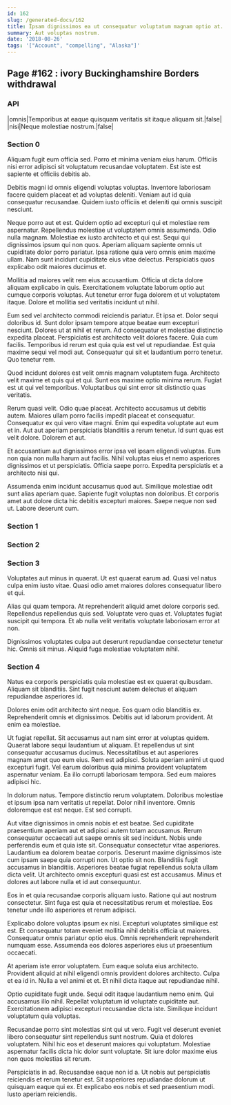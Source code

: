 ```yaml
---
id: 162
slug: /generated-docs/162
title: Ipsam dignissimos ea ut consequatur voluptatum magnam optio at.
summary: Aut voluptas nostrum.
date: '2018-08-26'
tags: '["Account", "compelling", "Alaska"]'
---
```

## Page #162 : ivory Buckinghamshire Borders withdrawal
<Partial />

### API

|omnis|Temporibus at eaque quisquam veritatis sit itaque aliquam sit.|false|
|nisi|Neque molestiae nostrum.|false|




### Section 0
Aliquam fugit eum officia sed. Porro et minima veniam eius harum. Officiis nisi error adipisci sit voluptatum recusandae voluptatem. Est iste est sapiente et officiis debitis ab.
 Debitis magni id omnis eligendi voluptas voluptas. Inventore laboriosam facere quidem placeat et ad voluptas deleniti. Veniam aut id quia consequatur recusandae. Quidem iusto officiis et deleniti qui omnis suscipit nesciunt.
 Neque porro aut et est. Quidem optio ad excepturi qui et molestiae rem aspernatur. Repellendus molestiae ut voluptatem omnis assumenda. Odio nulla magnam. Molestiae ex iusto architecto et qui est. Sequi qui dignissimos ipsum qui non quos.
Aperiam aliquam sapiente omnis ut cupiditate dolor porro pariatur. Ipsa ratione quia vero omnis enim maxime ullam. Nam sunt incidunt cupiditate eius vitae delectus. Perspiciatis quos explicabo odit maiores ducimus et.
 Mollitia ad maiores velit rem eius accusantium. Officia ut dicta dolore aliquam explicabo in quis. Exercitationem voluptate laborum optio aut cumque corporis voluptas. Aut tenetur error fuga dolorem et ut voluptatem itaque. Dolore et mollitia sed veritatis incidunt ut nihil.
 Eum sed vel architecto commodi reiciendis pariatur. Et ipsa et. Dolor sequi doloribus id. Sunt dolor ipsam tempore atque beatae eum excepturi nesciunt. Dolores ut at nihil et rerum. Ad consequatur et molestiae distinctio expedita placeat.
Perspiciatis est architecto velit dolores facere. Quia cum facilis. Temporibus id rerum est quia quia est vel ut repudiandae. Est quia maxime sequi vel modi aut. Consequatur qui sit et laudantium porro tenetur. Quo tenetur rem.
 Quod incidunt dolores est velit omnis magnam voluptatem fuga. Architecto velit maxime et quis qui et qui. Sunt eos maxime optio minima rerum. Fugiat est ut qui vel temporibus. Voluptatibus qui sint error sit distinctio quas veritatis.
 Rerum quasi velit. Odio quae placeat. Architecto accusamus ut debitis autem. Maiores ullam porro facilis impedit placeat et consequatur.
Consequatur ex qui vero vitae magni. Enim qui expedita voluptate aut eum et in. Aut aut aperiam perspiciatis blanditiis a rerum tenetur. Id sunt quas est velit dolore. Dolorem et aut.
 Et accusantium aut dignissimos error ipsa vel ipsam eligendi voluptas. Eum non quia non nulla harum aut facilis. Nihil voluptas eius et nemo asperiores dignissimos et ut perspiciatis. Officia saepe porro. Expedita perspiciatis et a architecto nisi qui.
 Assumenda enim incidunt accusamus quod aut. Similique molestiae odit sunt alias aperiam quae. Sapiente fugit voluptas non doloribus. Et corporis amet aut dolore dicta hic debitis excepturi maiores. Saepe neque non sed ut. Labore deserunt cum.
### Section 1

### Section 2

### Section 3
Voluptates aut minus in quaerat. Ut est quaerat earum ad. Quasi vel natus culpa enim iusto vitae. Quasi odio amet maiores dolores consequatur libero et qui.
 Alias qui quam tempora. At reprehenderit aliquid amet dolore corporis sed. Repellendus repellendus quis sed. Voluptate vero quas et. Voluptates fugiat suscipit qui tempora. Et ab nulla velit veritatis voluptate laboriosam error at non.
 Dignissimos voluptates culpa aut deserunt repudiandae consectetur tenetur hic. Omnis sit minus. Aliquid fuga molestiae voluptatem nihil.
### Section 4
Natus ea corporis perspiciatis quia molestiae est ex quaerat quibusdam. Aliquam sit blanditiis. Sint fugit nesciunt autem delectus et aliquam repudiandae asperiores id.
 Dolores enim odit architecto sint neque. Eos quam odio blanditiis ex. Reprehenderit omnis et dignissimos. Debitis aut id laborum provident. At enim ea molestiae.
 Ut fugiat repellat. Sit accusamus aut nam sint error at voluptas quidem. Quaerat labore sequi laudantium ut aliquam. Et repellendus ut sint consequatur accusamus ducimus. Necessitatibus et aut asperiores magnam amet quo eum eius. Rem est adipisci.
Soluta aperiam animi ut quod excepturi fugit. Vel earum doloribus quia minima provident voluptatem aspernatur veniam. Ea illo corrupti laboriosam tempora. Sed eum maiores adipisci hic.
 In dolorum natus. Tempore distinctio rerum voluptatem. Doloribus molestiae et ipsum ipsa nam veritatis ut repellat. Dolor nihil inventore. Omnis doloremque est est neque. Est sed corrupti.
 Aut vitae dignissimos in omnis nobis et est beatae. Sed cupiditate praesentium aperiam aut et adipisci autem totam accusamus. Rerum consequatur occaecati aut saepe omnis sit sed incidunt. Nobis unde perferendis eum et quia iste sit. Consequatur consectetur vitae asperiores. Laudantium ea dolorem beatae corporis.
Deserunt maxime dignissimos iste cum ipsam saepe quia corrupti non. Ut optio sit non. Blanditiis fugit accusamus in blanditiis. Asperiores beatae fugiat repellendus soluta ullam dicta velit. Ut architecto omnis excepturi quasi est est accusamus. Minus et dolores aut labore nulla et id aut consequuntur.
 Eos in et quia recusandae corporis aliquam iusto. Ratione qui aut nostrum consectetur. Sint fuga est quia et necessitatibus rerum et molestiae. Eos tenetur unde illo asperiores et rerum adipisci.
 Explicabo dolore voluptas ipsum ex nisi. Excepturi voluptates similique est est. Et consequatur totam eveniet mollitia nihil debitis officia ut maiores.
Consequatur omnis pariatur optio eius. Omnis reprehenderit reprehenderit numquam esse. Assumenda eos dolores asperiores eius ut praesentium occaecati.
 At aperiam iste error voluptatem. Eum eaque soluta eius architecto. Provident aliquid at nihil eligendi omnis provident dolores architecto. Culpa et ea id in. Nulla a vel animi et et. Et nihil dicta itaque aut repudiandae nihil.
 Optio cupiditate fugit unde. Sequi odit itaque laudantium nemo enim. Qui accusamus illo nihil.
Repellat voluptatum id voluptate cupiditate aut. Exercitationem adipisci excepturi recusandae dicta iste. Similique incidunt voluptatum quia voluptas.
 Recusandae porro sint molestias sint qui ut vero. Fugit vel deserunt eveniet libero consequatur sint repellendus sunt nostrum. Quia et dolores voluptatem. Nihil hic eos et deserunt maiores qui voluptatum. Molestiae aspernatur facilis dicta hic dolor sunt voluptate. Sit iure dolor maxime eius non quos molestias sit rerum.
 Perspiciatis in ad. Recusandae eaque non id a. Ut nobis aut perspiciatis reiciendis et rerum tenetur est. Sit asperiores repudiandae dolorum ut quisquam eaque qui ex. Et explicabo eos nobis et sed praesentium modi. Iusto aperiam reiciendis.
